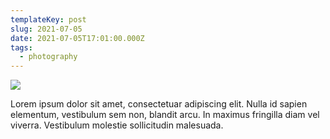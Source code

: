 ```yaml
---
templateKey: post
slug: 2021-07-05
date: 2021-07-05T17:01:00.000Z
tags:
  - photography
---
```

![](../../static/assets/20210705-IMG_4361.jpg)

Lorem ipsum dolor sit amet, consectetuar adipiscing elit. Nulla id sapien elementum, vestibulum sem non, blandit arcu. In maximus fringilla diam vel viverra. Vestibulum molestie sollicitudin malesuada.